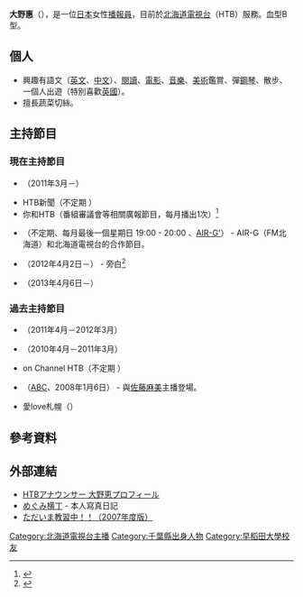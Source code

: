 {{Infobox announcer (日本)
|姓名=大野惠
|平假名={{lang|ja|おおの めぐみ}}
|圖片= 
|File size= 
|圖片敘述= 
|本名= 
|暱稱=
|出身地={{JPN}}[[千葉縣|千葉縣]][[成田市|成田市]] 
|國籍={{JPN}} 
|出生日期={{birth date and age|1984|12|24}}
|逝世日期= 
|血型=[[B型|B]] 
|最終學歷=[[早稻田大學|早稻田大學]]教育學部英語英文學科
|所屬電視台=[[北海道電視台|北海道電視台]] 
|所屬事務所=
|部署= 
|職歷=
|活動期間=2007年迄今
|類型=情報、新聞
|配偶=
|家族= 
|網站=[https://web.archive.org/web/20130524133801/http://www.htb.co.jp/announcers/profile/ohno.html HTB] 
|現在演出節目=《{{link-ja|第一推薦!Morning|イチオシ!モーニング}}》<br />《你和HTB》
|過去演出節目=《{{link-ja|早安天氣HTB|おはよう天気HTB}}》<br />《愛love札幌》
|其他= 
|備註= 
}}
{{Japanese|japanese=大野 恵|kana=おおの めぐみ|romaji=Ōno Megumi}}
'''大野惠'''（{{bd|1984年|12月24日|catIdx=Ono, Megumi}}），是一位[[日本|日本]]女性[[播報員|播報員]]，目前於[[北海道電視台|北海道電視台]]（HTB）服務。血型B型。

== 個人 ==
* 興趣有語文（[[英文|英文]]、[[中文|中文]]）、[[閱讀|閱讀]]、[[電影|電影]]、[[音樂|音樂]]、[[美術|美術]]鑑賞、彈[[鋼琴|鋼琴]]、散步、一個人出遊（特別喜歡[[英國|英國]]）。
* 擅長蔬菜切絲。

== 主持節目 ==
=== 現在主持節目 ===
* {{link-ja|第一推薦!Morning|イチオシ!モーニング}}（2011年3月－） 
* HTB新聞（不定期<!--2007年8月1日 - 疑似為首次？-->）
* 你和HTB（番組審議會等相關廣報節目，每月播出1次）<ref>{{Cite web |url=http://www.htb.co.jp/htb/anata/ |title=あなたとHTB公式HP |access-date=2013-07-22 |archive-date=2021-01-25 |archive-url=https://web.archive.org/web/20210125091916/https://www.htb.co.jp/htb/anata/ |dead-url=no }}</ref>
* {{link-ja|廣播HTB|らぢおHTB}}（不定期、每月最後一個星期日 19:00 - 20:00 、[[FM北海道|AIR-G']]） - AIR-G（FM北海道）和北海道電視台的合作節目。
* {{link-ja|一閃一閃|キラキラ (北海道テレビ放送の番組)|キラキラ}}（2012年4月2日－） - 旁白<ref>{{Cite web |url=http://www.htb.co.jp/kirakira/ |title=HTB「キラキラ」 |access-date=2013-07-22 |archive-date=2021-01-25 |archive-url=https://web.archive.org/web/20210125091840/https://www.htb.co.jp/kirakira/ |dead-url=no }}</ref>
* {{link-ja|第一推薦!Plus|イチオシ!プラス}}（2013年4月6日－）

=== 過去主持節目 ===
* {{link-ja|hit.com|hit.com}}（2011年4月－2012年3月）
* {{link-ja|早安天氣HTB|おはよう天気HTB}}（2010年4月－2011年3月）
* on Channel HTB（不定期<!--2007年8月？-->）
* {{link-ja|面板猜謎25|パネルクイズ アタック25}}（[[朝日放送|ABC]]、2008年1月6日） - 與[[佐藤麻美|佐藤麻美]]主播登場。
* 愛love札幌（{{lang|ja|愛らぶサッポロ}}）

== 參考資料 ==
{{reflist}}

== 外部連結 ==
* [https://web.archive.org/web/20130524133801/http://www.htb.co.jp/announcers/profile/ohno.html HTBアナウンサー 大野恵プロフィール] {{ja icon}} 
* [https://web.archive.org/web/20100927160759/http://www.digi6htb.jp/announcers/ohno/ めぐみ横丁] - 本人寫真日記 {{ja icon}}
* [https://web.archive.org/web/20111219095748/http://www.htb.co.jp/announcers/newface07/ ただいま教習中！！（2007年度版）] {{ja icon}}

{{北海道電視台主播}}

{{DEFAULTSORT:Ono, Megumi}}
[[Category:北海道電視台主播|Category:北海道電視台主播]]
[[Category:千葉縣出身人物|Category:千葉縣出身人物]]
[[Category:早稻田大學校友|Category:早稻田大學校友]]